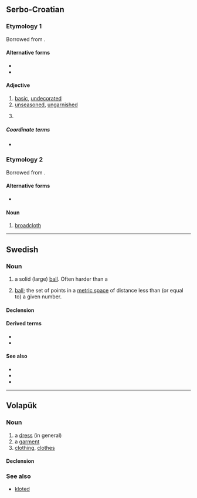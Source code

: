 ==Serbo-Croatian==

===Etymology 1===
Borrowed from {{bor|sh|de|glatt|t=smooth}}.

====Alternative forms====
* {{l|sh|klȁt}}
* {{l|sh|glȁt}}

====Adjective====
{{sh-adj|head=klȍt}} {{term-label|sh|Vojvodina}}

# [[basic]], [[undecorated]]
# [[unseasoned]], [[ungarnished]]
# {{lb|sh|knitting}} {{rfdef|sh}}

=====Coordinate terms=====
* {{sense|knitting}} {{l|sh|fr̀kēt}}

===Etymology 2===
Borrowed from {{bor|sh|en|cloth}}.

====Alternative forms====
* {{l|sh|klòta}}

====Noun====
{{sh-noun|head=klȍt|g=m}}

# [[broadcloth]]

----

==Swedish==

===Noun===
{{sv-noun|n}}

# a solid (large) [[ball]]. Often harder than a ''{{l|sv|boll}}''
# {{lb|sv|mathematics}} [[ball]]; the set of points in a [[metric space]] of distance less than (or equal to) a given number.

====Declension====
{{sv-infl-noun-n-zero}}

====Derived terms====
* {{l|sv|bowlingklot}}
* {{l|sv|jordklot}}

====See also====
* {{l|sv|boll}}
* {{l|sv|kula}}
* {{l|sv|sfär}}

----

==Volapük==

===Noun===
{{vo-noun}}

# a [[dress]] (in general)
# a [[garment]]
# [[clothing]], [[clothes]]

====Declension====
{{vo-decl-noun}}

===See also===
* [[kloted]]